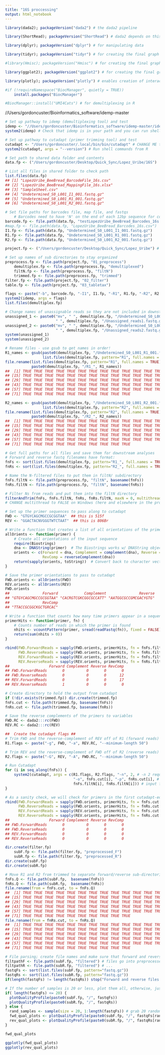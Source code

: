 ```yaml
---
title: "16S proccessing"
output: html_notebook
---
```


```r
library(dada2); packageVersion("dada2") # the dada2 pipeline

library(ShortRead); packageVersion("ShortRead") # dada2 depends on this

library(dplyr); packageVersion("dplyr") # for manipulating data

library(tidyr); packageVersion("tidyr") # for creating the final graph at the end of the pipeline

#library(Hmisc); packageVersion("Hmisc") # for creating the final graph at the end of the pipeline

library(ggplot2); packageVersion("ggplot2") # for creating the final graph at the end of the pipeline

library(plotly); packageVersion("plotly") # enables creation of interactive graphs, especially helpful for quality plots

#if (!requireNamespace("BiocManager", quietly = TRUE))
    install.packages("BiocManager")

#BiocManager::install("UMI4Cats") # for demultiplexing in R
```
//Users/gordoncuster/Bioinformatics_software/idemp-master

```r
# Set up pathway to idemp (demultiplexing tool) and test
idemp <- "//Users/gordoncuster/Bioinformatics_software/idemp-master/idemp" # CHANGE ME if not on microbe
system2(idemp) # Check that idemp is in your path and you can run shell commands from R

# Set up pathway to cutadapt (primer trimming tool) and test
cutadapt <- "/Users/gordoncuster/.local/bin/bin/cutadapt" # CHANGE ME to the cutadapt path on your machine
system2(cutadapt, args = "--version") # Run shell commands from R

# Set path to shared data folder and contents
data.fp <- ("/Users/gordoncuster/Desktop/Quick_Sync/Lopez_Uribe/16S")

# List all files in shared folder to check path
list.files(data.fp)
## [1] "LopezUribe_BeeBread_BarcodeFile_16s.csv" 
## [2] "LopezUribe_BeeBread_MappingFile_16s.xlsx"
## [3] "SampleSheet.csv"                         
## [4] "Undetermined_S0_L001_I1_001.fastq.gz"    
## [5] "Undetermined_S0_L001_R1_001.fastq.gz"    
## [6] "Undetermined_S0_L001_R2_001.fastq.gz"

# Set file paths for barcodes file, map file, and fastqs
    # Barcodes need to have 'N' on the end of each 12bp sequence for compatability
barcode.fp <- file.path(data.fp, "testLopezUribe_BeeBread_Barcodes_16s.txt") # .txt file: barcode </t> sampleID
#map.fp <- file.path(data.fp, "LopezUribe_BeeBread_Barcodes_16s.csv")
I1.fp <- file.path(data.fp, "Undetermined_S0_L001_I1_001.fastq.gz") 
R1.fp <- file.path(data.fp, "Undetermined_S0_L001_R1_001.fastq.gz") 
R2.fp <- file.path(data.fp, "Undetermined_S0_L001_R2_001.fastq.gz") 

project.fp <- ("/Users/gordoncuster/Desktop/Quick_Sync/Lopez_Uribe") # CHANGE ME to project directory; don't append with a "/"

# Set up names of sub directories to stay organized
preprocess.fp <- file.path(project.fp, "01_preprocess")
    demultiplex.fp <- file.path(preprocess.fp, "demultiplexed")
    filtN.fp <- file.path(preprocess.fp, "filtN")
    trimmed.fp <- file.path(preprocess.fp, "trimmed")
filter.fp <- file.path(project.fp, "02_filter") 
table.fp <- file.path(project.fp, "03_tabletax") 
```

```r
flags <- paste("-b", barcode.fp, "-I1", I1.fp, "-R1", R1.fp, "-R2", R2.fp, "-o", demultiplex.fp) 
system2(idemp, args = flags) 
list.files(demultiplex.fp)
```
```r
# Change names of unassignable reads so they are not included in downstream processing
unassigned_1 <- paste0("mv", " ", demultiplex.fp, "/Undetermined_S0_L001_R1_001.fastq.gz_unsigned.fastq.gz",
                       " ", demultiplex.fp, "/Unassigned_reads1.fastq.gz")
unassigned_2 <- paste0("mv", " ", demultiplex.fp, "/Undetermined_S0_L001_R2_001.fastq.gz_unsigned.fastq.gz", 
                       " ", demultiplex.fp, "/Unassigned_reads2.fastq.gz")
system(unassigned_1)
system(unassigned_2)

# Rename files - use gsub to get names in order!
R1_names <- gsub(paste0(demultiplex.fp, "/Undetermined_S0_L001_R1_001.fastq.gz_"), "", 
                 list.files(demultiplex.fp, pattern="R1", full.names = TRUE))
file.rename(list.files(demultiplex.fp, pattern="R1", full.names = TRUE), 
            paste0(demultiplex.fp, "/R1_", R1_names))
##  [1] TRUE TRUE TRUE TRUE TRUE TRUE TRUE TRUE TRUE TRUE TRUE TRUE TRUE TRUE
## [15] TRUE TRUE TRUE TRUE TRUE TRUE TRUE TRUE TRUE TRUE TRUE TRUE TRUE TRUE
## [29] TRUE TRUE TRUE TRUE TRUE TRUE TRUE TRUE TRUE TRUE TRUE TRUE TRUE TRUE
## [43] TRUE TRUE TRUE TRUE TRUE TRUE TRUE TRUE TRUE TRUE TRUE TRUE TRUE TRUE
## [57] TRUE TRUE TRUE TRUE TRUE TRUE TRUE TRUE TRUE TRUE TRUE TRUE TRUE TRUE
## [71] TRUE TRUE TRUE TRUE TRUE TRUE TRUE TRUE TRUE TRUE

R2_names <- gsub(paste0(demultiplex.fp, "/Undetermined_S0_L001_R2_001.fastq.gz_"), "", 
                 list.files(demultiplex.fp, pattern="R2", full.names = TRUE))
file.rename(list.files(demultiplex.fp, pattern="R2", full.names = TRUE),
            paste0(demultiplex.fp, "/R2_", R2_names))
##  [1] TRUE TRUE TRUE TRUE TRUE TRUE TRUE TRUE TRUE TRUE TRUE TRUE TRUE TRUE
## [15] TRUE TRUE TRUE TRUE TRUE TRUE TRUE TRUE TRUE TRUE TRUE TRUE TRUE TRUE
## [29] TRUE TRUE TRUE TRUE TRUE TRUE TRUE TRUE TRUE TRUE TRUE TRUE TRUE TRUE
## [43] TRUE TRUE TRUE TRUE TRUE TRUE TRUE TRUE TRUE TRUE TRUE TRUE TRUE TRUE
## [57] TRUE TRUE TRUE TRUE TRUE TRUE TRUE TRUE TRUE TRUE TRUE TRUE TRUE TRUE
## [71] TRUE TRUE TRUE TRUE TRUE TRUE TRUE TRUE TRUE TRUE

# Get full paths for all files and save them for downstream analyses
# Forward and reverse fastq filenames have format: 
fnFs <- sort(list.files(demultiplex.fp, pattern="R1_", full.names = TRUE))
fnRs <- sort(list.files(demultiplex.fp, pattern="R2_", full.names = TRUE))
```

```r
# Name the N-filtered files to put them in filtN/ subdirectory
fnFs.filtN <- file.path(preprocess.fp, "filtN", basename(fnFs))
fnRs.filtN <- file.path(preprocess.fp, "filtN", basename(fnRs))

# Filter Ns from reads and put them into the filtN directory
filterAndTrim(fnFs, fnFs.filtN, fnRs, fnRs.filtN, maxN = 0, multithread = TRUE) 
# CHANGE multithread to FALSE on Windows (here and elsewhere in the program)
```

```r
# Set up the primer sequences to pass along to cutadapt
FWD <- "GTGYCAGCMGCCGCGGTAA"  ## this is 515f
REV <- "GGACTACNVGGGTWTCTAAT"  ## this is 806Br

# Write a function that creates a list of all orientations of the primers
allOrients <- function(primer) {
    # Create all orientations of the input sequence
    require(Biostrings)
    dna <- DNAString(primer)  # The Biostrings works w/ DNAString objects rather than character vectors
    orients <- c(Forward = dna, Complement = complement(dna), Reverse = reverse(dna), 
                 RevComp = reverseComplement(dna))
    return(sapply(orients, toString))  # Convert back to character vector
}

# Save the primer orientations to pass to cutadapt
FWD.orients <- allOrients(FWD)
REV.orients <- allOrients(REV)
FWD.orients
##               Forward            Complement               Reverse 
## "GTGYCAGCMGCCGCGGTAA" "CACRGTCGKCGGCGCCATT" "AATGGCGCCGMCGACYGTG" 
##               RevComp 
## "TTACCGCGGCKGCTGRCAC"

# Write a function that counts how many time primers appear in a sequence
primerHits <- function(primer, fn) {
    # Counts number of reads in which the primer is found
    nhits <- vcountPattern(primer, sread(readFastq(fn)), fixed = FALSE)
    return(sum(nhits > 0))
}
```

```r
rbind(FWD.ForwardReads = sapply(FWD.orients, primerHits, fn = fnFs.filtN[[1]]), 
      FWD.ReverseReads = sapply(FWD.orients, primerHits, fn = fnRs.filtN[[1]]), 
      REV.ForwardReads = sapply(REV.orients, primerHits, fn = fnFs.filtN[[1]]), 
      REV.ReverseReads = sapply(REV.orients, primerHits, fn = fnRs.filtN[[1]]))
##                  Forward Complement Reverse RevComp
## FWD.ForwardReads       0          0       0       0
## FWD.ReverseReads       0          0       0      12
## REV.ForwardReads       0          0       0      17
## REV.ReverseReads       1          0       0       0
```

```r
# Create directory to hold the output from cutadapt
if (!dir.exists(trimmed.fp)) dir.create(trimmed.fp)
fnFs.cut <- file.path(trimmed.fp, basename(fnFs))
fnRs.cut <- file.path(trimmed.fp, basename(fnRs))

# Save the reverse complements of the primers to variables
FWD.RC <- dada2:::rc(FWD)
REV.RC <- dada2:::rc(REV)

##  Create the cutadapt flags ##
# Trim FWD and the reverse-complement of REV off of R1 (forward reads)
R1.flags <- paste("-g", FWD, "-a", REV.RC, "--minimum-length 50") 

# Trim REV and the reverse-complement of FWD off of R2 (reverse reads)
R2.flags <- paste("-G", REV, "-A", FWD.RC, "--minimum-length 50") 

# Run Cutadapt
for (i in seq_along(fnFs)) {
    system2(cutadapt, args = c(R1.flags, R2.flags, "-n", 2, # -n 2 required to remove FWD and REV from reads
                               "-o", fnFs.cut[i], "-p", fnRs.cut[i], # output files
                               fnFs.filtN[i], fnRs.filtN[i])) # input files
}

# As a sanity check, we will check for primers in the first cutadapt-ed sample:
rbind(FWD.ForwardReads = sapply(FWD.orients, primerHits, fn = fnFs.cut[[1]]), 
      FWD.ReverseReads = sapply(FWD.orients, primerHits, fn = fnRs.cut[[1]]), 
      REV.ForwardReads = sapply(REV.orients, primerHits, fn = fnFs.cut[[1]]), 
      REV.ReverseReads = sapply(REV.orients, primerHits, fn = fnRs.cut[[1]]))
##                  Forward Complement Reverse RevComp
## FWD.ForwardReads       0          0       0       0
## FWD.ReverseReads       0          0       0       0
## REV.ForwardReads       0          0       0       0
## REV.ReverseReads       0          0       0       0
```


```r
dir.create(filter.fp)
    subF.fp <- file.path(filter.fp, "preprocessed_F") 
    subR.fp <- file.path(filter.fp, "preprocessed_R") 
dir.create(subF.fp)
dir.create(subR.fp)

# Move R1 and R2 from trimmed to separate forward/reverse sub-directories
fnFs.Q <- file.path(subF.fp,  basename(fnFs)) 
fnRs.Q <- file.path(subR.fp,  basename(fnRs))
file.rename(from = fnFs.cut, to = fnFs.Q)
##  [1] TRUE TRUE TRUE TRUE TRUE TRUE TRUE TRUE TRUE TRUE TRUE TRUE TRUE TRUE
## [15] TRUE TRUE TRUE TRUE TRUE TRUE TRUE TRUE TRUE TRUE TRUE TRUE TRUE TRUE
## [29] TRUE TRUE TRUE TRUE TRUE TRUE TRUE TRUE TRUE TRUE TRUE TRUE TRUE TRUE
## [43] TRUE TRUE TRUE TRUE TRUE TRUE TRUE TRUE TRUE TRUE TRUE TRUE TRUE TRUE
## [57] TRUE TRUE TRUE TRUE TRUE TRUE TRUE TRUE TRUE TRUE TRUE TRUE TRUE TRUE
## [71] TRUE TRUE TRUE TRUE TRUE TRUE TRUE TRUE TRUE TRUE
file.rename(from = fnRs.cut, to = fnRs.Q)
##  [1] TRUE TRUE TRUE TRUE TRUE TRUE TRUE TRUE TRUE TRUE TRUE TRUE TRUE TRUE
## [15] TRUE TRUE TRUE TRUE TRUE TRUE TRUE TRUE TRUE TRUE TRUE TRUE TRUE TRUE
## [29] TRUE TRUE TRUE TRUE TRUE TRUE TRUE TRUE TRUE TRUE TRUE TRUE TRUE TRUE
## [43] TRUE TRUE TRUE TRUE TRUE TRUE TRUE TRUE TRUE TRUE TRUE TRUE TRUE TRUE
## [57] TRUE TRUE TRUE TRUE TRUE TRUE TRUE TRUE TRUE TRUE TRUE TRUE TRUE TRUE
## [71] TRUE TRUE TRUE TRUE TRUE TRUE TRUE TRUE TRUE TRUE

# File parsing; create file names and make sure that forward and reverse files match
filtpathF <- file.path(subF.fp, "filtered") # files go into preprocessed_F/filtered/
filtpathR <- file.path(subR.fp, "filtered") # ...
fastqFs <- sort(list.files(subF.fp, pattern="fastq.gz"))
fastqRs <- sort(list.files(subR.fp, pattern="fastq.gz"))
if(length(fastqFs) != length(fastqRs)) stop("Forward and reverse files do not match.")
```

```r
# If the number of samples is 20 or less, plot them all, otherwise, just plot 20 randomly selected samples
if( length(fastqFs) <= 20) {
  plotQualityProfile(paste0(subF.fp, "/", fastqFs))
  plotQualityProfile(paste0(subR.fp, "/", fastqRs))
} else {
  rand_samples <- sample(size = 20, 1:length(fastqFs)) # grab 20 random samples to plot
  fwd_qual_plots <- plotQualityProfile(paste0(subF.fp, "/", fastqFs[rand_samples]))
  rev_qual_plots <- plotQualityProfile(paste0(subR.fp, "/", fastqRs[rand_samples]))
}

fwd_qual_plots

ggplotly(fwd_qual_plots)
ggplotly(rev_qual_plots)
```

